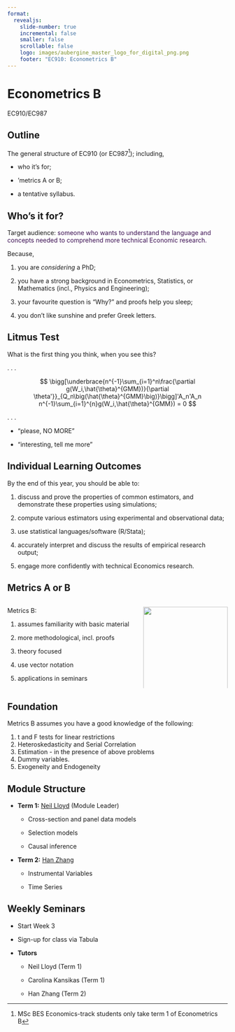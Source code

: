 ```yaml
---
format: 
  revealjs:
    slide-number: true
    incremental: false
    smaller: false
    scrollable: false
    logo: images/aubergine_master_logo_for_digital_png.png
    footer: "EC910: Econometrics B"
---
```


# Econometrics B {background-color="rgba(109,205,184,.7)"}

EC910/EC987

## Outline

The general structure of EC910 (or EC987[^1]); including,

[^1]: MSc BES Economics-track students only take term 1 of Econometrics B

-   who it's for;

-   'metrics A or B;

-   a tentative syllabus.

## Who's it for?

Target audience: [someone who wants to understand the language and concepts needed to comprehend more technical Economic research.]{style="color: rgba(60,16,83,1);"}

Because,

::: incremental
1.  you are *considering* a PhD;

2.  you have a strong background in Econometrics, Statistics, or Mathematics (incl., Physics and Engineering);

3.  your favourite question is "Why?" and proofs help you sleep;

4.  you don't like sunshine and prefer Greek letters.
:::

## Litmus Test

What is the first thing you think, when you see this?

. . .

$$
\bigg[\underbrace{n^{-1}\sum_{i=1}^n\frac{\partial g(W_i,\hat{\theta}^{GMM})}{\partial \theta'}}_{Q_n\big(\hat{\theta}^{GMM}\big)}\bigg]'A_n'A_n n^{-1}\sum_{i=1}^{n}g(W_i,\hat{\theta}^{GMM}) = 0
$$

. . .

-   "please, NO MORE"

-   "interesting, tell me more"

## Individual Learning Outcomes

By the end of this year, you should be able to:

::: incremental
1.  discuss and prove the properties of common estimators, and demonstrate these properties using simulations;

2.  compute various estimators using experimental and observational data;

3.  use statistical languages/software (R/Stata);

4.  accurately interpret and discuss the results of empirical research output;

5.  engage more confidently with technical Economics research.
:::

## Metrics A or B

::: columns
::: {.column width="60%"}
Metrics B:

1.  assumes familiarity with basic material

2.  more methodological, incl. proofs

3.  theory focused

4.  use vector notation

5.  applications in seminars
:::

::: {.column width="40%"}
![](images/matrix-red-blue-pill.jpg){width="100%"}
:::
:::

## Foundation

Metrics B assumes you have a good knowledge of the following:

1.  t and F tests for linear restrictions
2.  Heteroskedasticity and Serial Correlation
3.  Estimation - in the presence of above problems
4.  Dummy variables.
5.  Exogeneity and Endogeneity

## Module Structure

-   **Term 1:** [Neil Lloyd](https://warwick.ac.uk/fac/soc/economics/staff/nlloyd/) (Module Leader)

    -   Cross-section and panel data models

    -   Selection models

    -   Causal inference

-   **Term 2:** [Han Zhang](https://warwick.ac.uk/fac/soc/economics/staff/hzzhang/)

    -   Instrumental Variables

    -   Time Series

## Weekly Seminars

-   Start Week 3
    
-   Sign-up for class via Tabula

-   **Tutors**

    -   Neil Lloyd (Term 1)
    
    -   Carolina Kansikas (Term 1)
    
    -   Han Zhang (Term 2)
